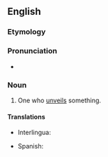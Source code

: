 ==English==

===Etymology===
{{suffix|en|unveil|er|id2=agent noun}}

===Pronunciation===
* {{rhymes|en|eɪlə(ɹ)}}

===Noun===
{{en-noun}}

# One who [[unveil]]s something.

====Translations====
{{trans-top|one who unveils something}}
* Interlingua: {{t|ia|disvelator}}
{{trans-mid}}
* Spanish: {{t|es|desvelador|m}}
{{trans-bottom}}